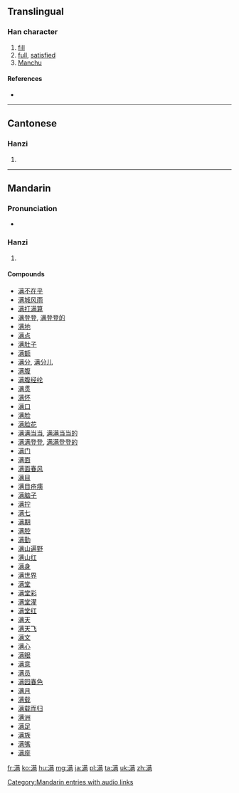 {{also|滿}}
==Translingual==

===Han character===
{{Han char|rn=85|rad=水|as=10|sn=13|four=|canj=水廿一月 (ETMB)|ids=⿰[[氵]]⿱[[艹]][[两]]}}

# [[fill]]
# [[full]], [[satisfied]]
# [[Manchu]]

====References====
* {{Han ref|kx=0643.241|hdz=31694.010|uh=6EE1|ud=28385}}

----

==Cantonese==

===Hanzi===
{{yue-hanzi|jyut=[[mun5]]|y=mun5|tra=滿}}

# {{defn|lang=yue|sort=水10}}

----

==Mandarin==

===Pronunciation===
* {{audio|zh-mǎn.ogg|audio}}

===Hanzi===
{{cmn-hanzi|tra=滿|pin=[[mǎn]] ([[man3]])|wg=man<sup>3</sup>}}

# {{defn|lang=cmn|sort=水10}}

====Compounds====
* [[满不在乎]]
* [[满城风雨]]
* [[满打满算]]
* [[满登登]], [[满登登的]]
* [[满地]]
* [[满点]]
* [[满肚子]]
* [[满额]]
* [[满分]], [[满分儿]]
* [[满腹]]
* [[满腹经纶]]
* [[满贯]]
* [[满怀]]
* [[满口]]
* [[满脸]]
* [[满脸花]]
* [[满满当当]], [[满满当当的]]
* [[满满登登]], [[满满登登的]]
* [[满门]]
* [[满面]]
* [[满面春风]]
* [[满目]]
* [[满目疮痍]]
* [[满脑子]]
* [[满拧]]
* [[满七]]
* [[满期]]
* [[满腔]]
* [[满勤]]
* [[满山遍野]]
* [[满山红]]
* [[满身]]
* [[满世界]]
* [[满堂]]
* [[满堂彩]]
* [[满堂灌]]
* [[满堂红]]
* [[满天]]
* [[满天飞]]
* [[满文]]
* [[满心]]
* [[满眼]]
* [[满意]]
* [[满员]]
* [[满园春色]]
* [[满月]]
* [[满载]]
* [[满载而归]]
* [[满洲]]
* [[满足]]
* [[满族]]
* [[满嘴]]
* [[满座]]

[[Category:Mandarin entries with audio links]]

[[fr:满]]
[[ko:满]]
[[hu:满]]
[[mg:满]]
[[ja:满]]
[[pl:满]]
[[ta:满]]
[[uk:满]]
[[zh:满]]